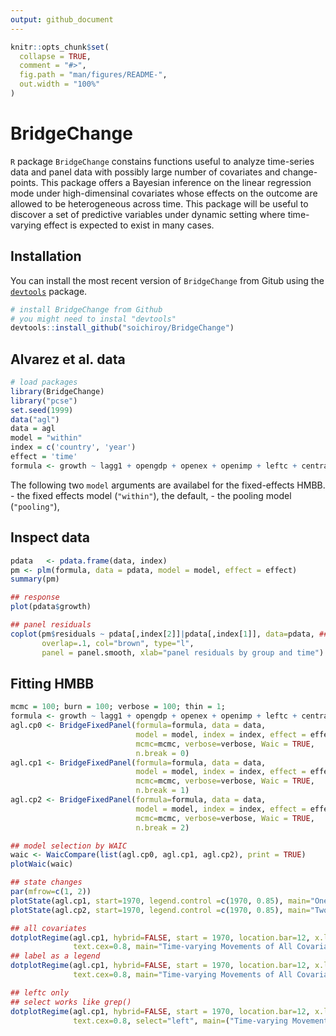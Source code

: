 ```yaml
---
output: github_document
---
```


<!-- README.md is generated from README.Rmd. Please edit that file -->

```r
knitr::opts_chunk$set(
  collapse = TRUE,
  comment = "#>",
  fig.path = "man/figures/README-",
  out.width = "100%"
)
```

# BridgeChange

`R` package `BridgeChange` constains functions useful to analyze time-series data 
and panel data with possibly large number of covariates and change-points.
This package offers a Bayesian inference on the linear regression mode under high-dimensinal covariates whose effects on the outcome are allowed to be heterogeneous across time.
This package will be useful to discover a set of predictive variables under dynamic setting where time-varying effect is expected to exist in many cases.

## Installation

You can install the most recent version of `BridgeChange` from Gitub using the [`devtools`](https://github.com/r-lib/devtools) package.

```r
# install BridgeChange from Github
# you might need to instal "devtools"
devtools::install_github("soichiroy/BridgeChange")
```



## Alvarez et al. data
```r
# load packages 
library(BridgeChange)
library("pcse")
set.seed(1999)
data("agl")
data = agl
model = "within"
index = c('country', 'year')
effect = 'time'
formula <- growth ~ lagg1 + opengdp + openex + openimp + leftc + central + inter
```

The following two `model` arguments are availabel for the fixed-effects HMBB.
- the fixed effects model (`"within"`), the default,
- the pooling model (`"pooling"`),


## Inspect data 
```r
pdata   <- pdata.frame(data, index)
pm <- plm(formula, data = pdata, model = model, effect = effect)
summary(pm)

## response
plot(pdata$growth)

## panel residuals
coplot(pm$residuals ~ pdata[,index[2]]|pdata[,index[1]], data=pdata, ## number=length(unique(pdata[,index[1]])),
       overlap=.1, col="brown", type="l", 
       panel = panel.smooth, xlab="panel residuals by group and time")
```

## Fitting HMBB
```r
mcmc = 100; burn = 100; verbose = 100; thin = 1;
formula <- growth ~ lagg1 + opengdp + openex + openimp + leftc + central + inter
agl.cp0 <- BridgeFixedPanel(formula=formula, data = data, 
                            model = model, index = index, effect = effect,
                            mcmc=mcmc, verbose=verbose, Waic = TRUE, 
                            n.break = 0)
agl.cp1 <- BridgeFixedPanel(formula=formula, data = data, 
                            model = model, index = index, effect = effect,
                            mcmc=mcmc, verbose=verbose, Waic = TRUE, 
                            n.break = 1)
agl.cp2 <- BridgeFixedPanel(formula=formula, data = data, 
                            model = model, index = index, effect = effect,
                            mcmc=mcmc, verbose=verbose, Waic = TRUE, 
                            n.break = 2)
```

```r
## model selection by WAIC
waic <- WaicCompare(list(agl.cp0, agl.cp1, agl.cp2), print = TRUE)
plotWaic(waic)

## state changes
par(mfrow=c(1, 2))
plotState(agl.cp1, start=1970, legend.control =c(1970, 0.85), main="One break")
plotState(agl.cp2, start=1970, legend.control =c(1970, 0.85), main="Two breaks")
```
```r
## all covariates
dotplotRegime(agl.cp1, hybrid=FALSE, start = 1970, location.bar=12, x.location="default",
              text.cex=0.8, main="Time-varying Movements of All Covariates")
## label as a legend
dotplotRegime(agl.cp1, hybrid=FALSE, start = 1970, location.bar=12, x.location="legend",
              text.cex=0.8, main="Time-varying Movements of All Covariates")

## leftc only
## select works like grep()
dotplotRegime(agl.cp1, hybrid=FALSE, start = 1970, location.bar=12, x.location="static",
              text.cex=0.8, select="left", main=("Time-varying Movements of Left Party"))

```

